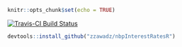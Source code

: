 ```r
knitr::opts_chunk$set(echo = TRUE)
```

[![Travis-CI Build Status](https://travis-ci.org/zzawadz/nbpInterestRatesR.svg?branch=master)](https://travis-ci.org/zzawadz/nbpInterestRatesR)

```r
devtools::install_github("zzawadz/nbpInterestRatesR")
```
